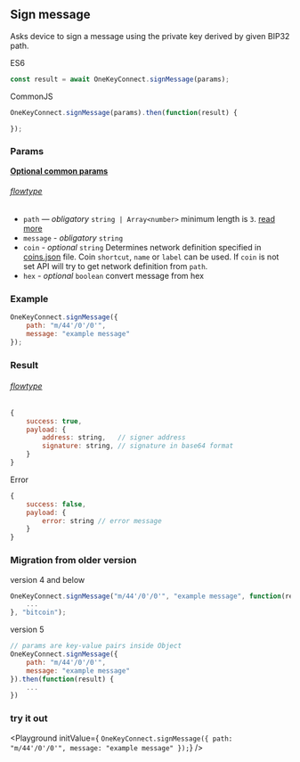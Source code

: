 
## Sign message

Asks device to sign a message using the private key derived by given BIP32 path.

ES6
```javascript
const result = await OneKeyConnect.signMessage(params);
```

CommonJS
```javascript
OneKeyConnect.signMessage(params).then(function(result) {

});
```

### Params 
[****Optional common params****](./commonParams)
###### [flowtype](https://github.com/OneKeyHQ/connect/blob/onekey/src/js/types/params.js#L131-L135)
* `path` — *obligatory* `string | Array<number>` minimum length is `3`. [read more](./path)
* `message` - *obligatory* `string`
* `coin` - *optional* `string` Determines network definition specified in [coins.json](https://github.com/OneKeyHQ/connect/blob/onekey/src/data/coins.json) file. Coin `shortcut`, `name` or `label` can be used. If `coin` is not set API will try to get network definition from `path`.
* `hex` - *optional* `boolean` convert message from hex

### Example
```javascript
OneKeyConnect.signMessage({
    path: "m/44'/0'/0'",
    message: "example message"
});
```

### Result
###### [flowtype](https://github.com/OneKeyHQ/connect/blob/onekey/src/js/types/response.js#L113-L116)
```javascript
{
    success: true,
    payload: {
        address: string,   // signer address
        signature: string, // signature in base64 format
    }
}
```
Error
```javascript
{
    success: false,
    payload: {
        error: string // error message
    }
}
```

### Migration from older version

version 4 and below
```javascript
OneKeyConnect.signMessage("m/44'/0'/0'", "example message", function(result) {
    ...
}, "bitcoin");
```
version 5
```javascript
// params are key-value pairs inside Object
OneKeyConnect.signMessage({ 
    path: "m/44'/0'/0'",
    message: "example message"
}).then(function(result) {
    ...
})
```


### try it out
<Playground
    initValue={
`OneKeyConnect.signMessage({
    path: "m/44'/0'/0'",
    message: "example message"
});`}
/>

